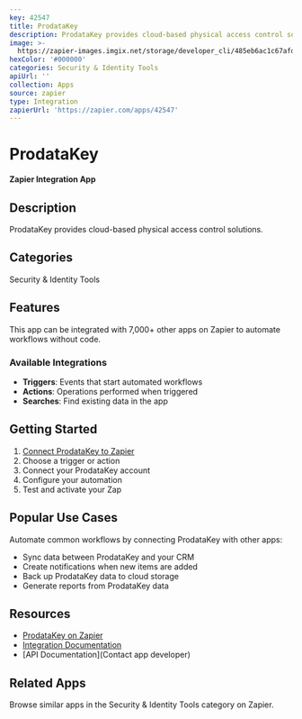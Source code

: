 ```yaml
---
key: 42547
title: ProdataKey
description: ProdataKey provides cloud-based physical access control solutions.
image: >-
  https://zapier-images.imgix.net/storage/developer_cli/485eb6ac1c67afd646ecb0c6cd30bb13.png?auto=format%2Ccompress&ixlib=python-3.0.0&q=50
hexColor: '#000000'
categories: Security & Identity Tools
apiUrl: ''
collection: Apps
source: zapier
type: Integration
zapierUrl: 'https://zapier.com/apps/42547'
---
```

# ProdataKey

**Zapier Integration App**

## Description

ProdataKey provides cloud-based physical access control solutions.

## Categories

Security & Identity Tools

## Features

This app can be integrated with 7,000+ other apps on Zapier to automate workflows without code.

### Available Integrations

- **Triggers**: Events that start automated workflows
- **Actions**: Operations performed when triggered
- **Searches**: Find existing data in the app

## Getting Started

1. [Connect ProdataKey to Zapier](https://zapier.com/apps/42547)
2. Choose a trigger or action
3. Connect your ProdataKey account
4. Configure your automation
5. Test and activate your Zap

## Popular Use Cases

Automate common workflows by connecting ProdataKey with other apps:

- Sync data between ProdataKey and your CRM
- Create notifications when new items are added
- Back up ProdataKey data to cloud storage
- Generate reports from ProdataKey data

## Resources

- [ProdataKey on Zapier](https://zapier.com/apps/42547)
- [Integration Documentation](https://zapier.com/apps/42547/integrations)
- [API Documentation](Contact app developer)

## Related Apps

Browse similar apps in the Security & Identity Tools category on Zapier.
